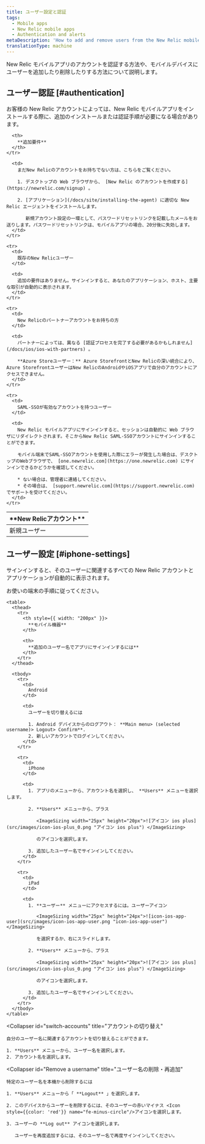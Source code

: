 ```yaml
---
title: ユーザー設定と認証
tags:
  - Mobile apps
  - New Relic mobile apps
  - Authentication and alerts
metaDescription: 'How to add and remove users from the New Relic mobile app, and what they need to do to authenticate.'
translationType: machine
---
```


New Relic モバイルアプリのアカウントを認証する方法や、モバイルデバイスにユーザーを追加したり削除したりする方法について説明します。

## ユーザー認証 [#authentication]

お客様の New Relic アカウントによっては、New Relic モバイルアプリをインストールする際に、追加のインストールまたは認証手順が必要になる場合があります。

<table>
  <thead>
    <tr>
      <th width={200}>
        **New Relicアカウント**
      </th>

      <th>
        **追加要件**
      </th>
    </tr>

  </thead>

  <tbody>
    <tr>
      <td>
        新規ユーザー
      </td>

      <td>
        まだNew Relicのアカウントをお持ちでない方は、こちらをご覧ください。

        1. デスクトップの Web ブラウザから、 [New Relic のアカウントを作成する](https://newrelic.com/signup) 。

        2. [アプリケーション](/docs/site/installing-the-agent) に適切な New Relic エージェントをインストールします。

           新規アカウント設定の一環として、パスワードリセットリンクを記載したメールをお送りします。パスワードリセットリンクは、モバイルアプリの場合、20分後に失効します。
      </td>
    </tr>

    <tr>
      <td>
        既存のNew Relicユーザー
      </td>

      <td>
        追加の要件はありません。サインインすると、あなたのアプリケーション、ホスト、主要な取引が自動的に表示されます。
      </td>
    </tr>

    <tr>
      <td>
        New Relicのパートナーアカウントをお持ちの方
      </td>

      <td>
        パートナーによっては、異なる [認証プロセスを完了する必要があるかもしれません](/docs/ios/ios-with-partners) 。

        **Azure Storeユーザー：** Azure StorefrontとNew Relicの深い統合により、Azure StorefrontユーザーはNew RelicのAndroidやiOSアプリで自分のアカウントにアクセスできません。
      </td>
    </tr>

    <tr>
      <td>
        SAML-SSOが有効なアカウントを持つユーザー
      </td>

      <td>
        New Relic モバイルアプリにサインインすると、セッションは自動的に Web ブラウザにリダイレクトされます。そこからNew Relic SAML-SSOアカウントにサインインすることができます。

        モバイル端末でSAML-SSOアカウントを使用した際にエラーが発生した場合は、デスクトップのWebブラウザで、 [one.newrelic.com](https://one.newrelic.com) にサインインできるかどうかを確認してください。

        * ない場合は、管理者に連絡してください。
        * その場合は、 [support.newrelic.com](https://support.newrelic.com) でサポートを受けてください。
      </td>
    </tr>

  </tbody>
</table>

## ユーザー設定 [#iphone-settings]

サインインすると、そのユーザーに関連するすべての New Relic アカウントとアプリケーションが自動的に表示されます。

<CollapserGroup>
  <Collapser
    id="additional-username"
    title="追加のユーザー名でサインイン"
  >
    お使いの端末の手順に従ってください。

    <table>
      <thead>
        <tr>
          <th style={{ width: "200px" }}>
            **モバイル機器**
          </th>

          <th>
            **追加のユーザー名でアプリにサインインするには**
          </th>
        </tr>
      </thead>

      <tbody>
        <tr>
          <td>
            Android
          </td>

          <td>
            ユーザーを切り替えるには

            1. Android デバイスからのログアウト： **Main menu> (selected username)> Logout> Confirm**.
            2. 新しいアカウントでログインしてください。
          </td>
        </tr>

        <tr>
          <td>
            iPhone
          </td>

          <td>
            1. アプリのメニューから、アカウント名を選択し、 **Users** メニューを選択します。

            2. **Users** メニューから、プラス

               <ImageSizing width="25px" height="20px">![アイコン ios plus](src/images/icon-ios-plus_0.png "アイコン ios plus") </ImageSizing>

               のアイコンを選択します。

            3. 追加したユーザー名でサインインしてください。
          </td>
        </tr>

        <tr>
          <td>
            iPad
          </td>

          <td>
            1. **ユーザー** メニューにアクセスするには。ユーザーアイコン

               <ImageSizing width="25px" height="24px">![icon-ios-app-user](src/images/icon-ios-app-user.png "icon-ios-app-user") </ImageSizing>

               を選択するか、右にスライドします。

            2. **Users** メニューから、プラス

               <ImageSizing width="25px" height="20px">![アイコン ios plus](src/images/icon-ios-plus_0.png "アイコン ios plus") </ImageSizing>

               のアイコンを選択します。

            3. 追加したユーザー名でサインインしてください。
          </td>
        </tr>
      </tbody>
    </table>

  </Collapser>

  <Collapser
    id="switch-accounts"
    title="アカウントの切り替え"
  >
    自分のユーザー名に関連するアカウントを切り替えることができます。

    1. **Users** メニューから、ユーザー名を選択します。
    2. アカウント名を選択します。

  </Collapser>

  <Collapser
    id="Remove a username"
    title="ユーザー名の削除・再追加"
  >
    特定のユーザー名を本機から削除するには

    1. **Users** メニューから「 **Logout** 」を選択します。

    2. このデバイスからユーザーを削除するには、そのユーザーの赤いマイナス <Icon style={{color: 'red'}} name="fe-minus-circle"/>アイコンを選択します。

    3. ユーザーの **Log out** アイコンを選択します。

       ユーザーを再度追加するには、そのユーザー名で再度サインインしてください。

  </Collapser>
</CollapserGroup>
